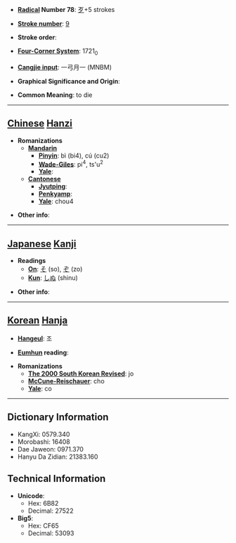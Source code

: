 * '''[[Wiktionary:Chinese radical index| Radical]] Number 78''': [[Wiktionary:Chinese radical index 歹|歹]]+5 strokes

* '''[[Wiktionary:Chinese total strokes index|Stroke number]]''': [[Wiktionary:Chinese total strokes index 9|9]]

* '''Stroke order''': 

* '''[[Wiktionary:Chinese four corner index|Four-Corner System]]''': 1721<sub>0</sub>

* '''[[Wiktionary:Chinese Cangjie index|Cangjie input]]''': 一弓月一 (MNBM)

* '''Graphical Significance and Origin''': 

* '''Common Meaning''': to die

----

== [[Chinese]] [[Hanzi]] ==

* '''Romanizations'''
** '''[[Mandarin]]'''
*** '''[[Pinyin]]''': bì (bi4), cú (cu2)
*** '''[[Wade-Giles]]''': pi<sup>4</sup>, ts'u<sup>2</sup>
*** '''[[Yale]]''': 
** '''[[Cantonese]]'''
*** '''[[Jyutping]]''':
*** '''[[Penkyamp]]''': 
*** '''[[Yale]]''': chou4

* '''Other info''': 

----

== [[Japanese]] [[Kanji]] ==

* '''Readings'''
** '''[[On]]''': [[そ]] (so), [[ぞ]] (zo)
** '''[[Kun]]''': [[しぬ]] (shinu)

* '''Other info''':  

----

== [[Korean]] [[Hanja]] ==

* '''[[Hangeul]]''': 조

* '''[[Eumhun]] reading''': 

* '''Romanizations'''
** '''[[The 2000 South Korean Revised Romanization|The 2000 South Korean Revised]]''': jo
** '''[[McCune-Reischauer]]''': cho
** '''[[Yale]]''': co

----

== Dictionary Information ==

* KangXi: 0579.340
* Morobashi: 16408
* Dae Jaweon: 0971.370
* Hanyu Da Zidian: 21383.160

== Technical Information ==

* '''Unicode''':
** Hex: 6B82
** Decimal: 27522
* '''Big5''':
** Hex: CF65
** Decimal: 53093